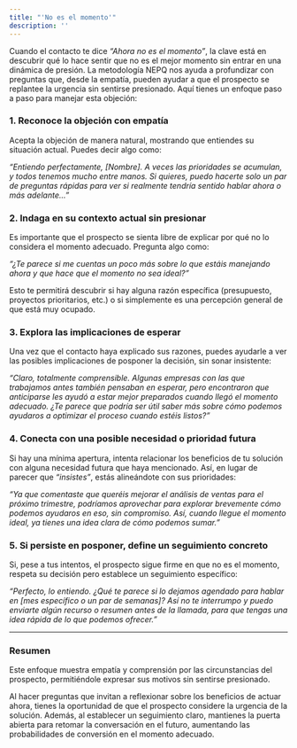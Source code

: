 ```yaml
---
title: "'No es el momento'"
description: ''
---
```


Cuando el contacto te dice _“Ahora no es el momento”_, la clave está en descubrir qué lo hace sentir que no es el mejor momento sin entrar en una dinámica de presión. La metodología NEPQ nos ayuda a profundizar con preguntas que, desde la empatía, pueden ayudar a que el prospecto se replantee la urgencia sin sentirse presionado. Aquí tienes un enfoque paso a paso para manejar esta objeción:

### 1. **Reconoce la objeción con empatía**
Acepta la objeción de manera natural, mostrando que entiendes su situación actual. Puedes decir algo como:

_“Entiendo perfectamente, [Nombre]. A veces las prioridades se acumulan, y todos tenemos mucho entre manos. Si quieres, puedo hacerte solo un par de preguntas rápidas para ver si realmente tendría sentido hablar ahora o más adelante…”_

### 2. **Indaga en su contexto actual sin presionar**
Es importante que el prospecto se sienta libre de explicar por qué no lo considera el momento adecuado. Pregunta algo como:

_“¿Te parece si me cuentas un poco más sobre lo que estáis manejando ahora y que hace que el momento no sea ideal?”_

Esto te permitirá descubrir si hay alguna razón específica (presupuesto, proyectos prioritarios, etc.) o si simplemente es una percepción general de que está muy ocupado.

### 3. **Explora las implicaciones de esperar**
Una vez que el contacto haya explicado sus razones, puedes ayudarle a ver las posibles implicaciones de posponer la decisión, sin sonar insistente:

_“Claro, totalmente comprensible. Algunas empresas con las que trabajamos antes también pensaban en esperar, pero encontraron que anticiparse les ayudó a estar mejor preparados cuando llegó el momento adecuado. ¿Te parece que podría ser útil saber más sobre cómo podemos ayudaros a optimizar el proceso cuando estéis listos?”_

### 4. **Conecta con una posible necesidad o prioridad futura**
Si hay una mínima apertura, intenta relacionar los beneficios de tu solución con alguna necesidad futura que haya mencionado. Así, en lugar de parecer que _“insistes”_, estás alineándote con sus prioridades:

_“Ya que comentaste que queréis mejorar el análisis de ventas para el próximo trimestre, podríamos aprovechar para explorar brevemente cómo podemos ayudaros en eso, sin compromiso. Así, cuando llegue el momento ideal, ya tienes una idea clara de cómo podemos sumar.”_

### 5. **Si persiste en posponer, define un seguimiento concreto**
Si, pese a tus intentos, el prospecto sigue firme en que no es el momento, respeta su decisión pero establece un seguimiento específico:

_“Perfecto, lo entiendo. ¿Qué te parece si lo dejamos agendado para hablar en [mes específico o un par de semanas]? Así no te interrumpo y puedo enviarte algún recurso o resumen antes de la llamada, para que tengas una idea rápida de lo que podemos ofrecer.”_

---

### Resumen

Este enfoque muestra empatía y comprensión por las circunstancias del prospecto, permitiéndole expresar sus motivos sin sentirse presionado.

Al hacer preguntas que invitan a reflexionar sobre los beneficios de actuar ahora, tienes la oportunidad de que el prospecto considere la urgencia de la solución. Además, al establecer un seguimiento claro, mantienes la puerta abierta para retomar la conversación en el futuro, aumentando las probabilidades de conversión en el momento adecuado.
